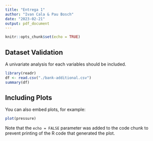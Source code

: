 ```yaml
---
title: "Entrega 1"
author: "Ivan Cala & Pau Bosch"
date: "2023-02-21"
output: pdf_document
---
```


```r
knitr::opts_chunk$set(echo = TRUE)
```


## Dataset Validation

A univariate analysis for each variables should be included.

```r
library(readr)
df <- read.csv("./bank-additional.csv")
summary(df)
```

## Including Plots

You can also embed plots, for example:

```r
plot(pressure)
```

Note that the `echo = FALSE` parameter was added to the code chunk to prevent printing of the R code that generated the plot.
